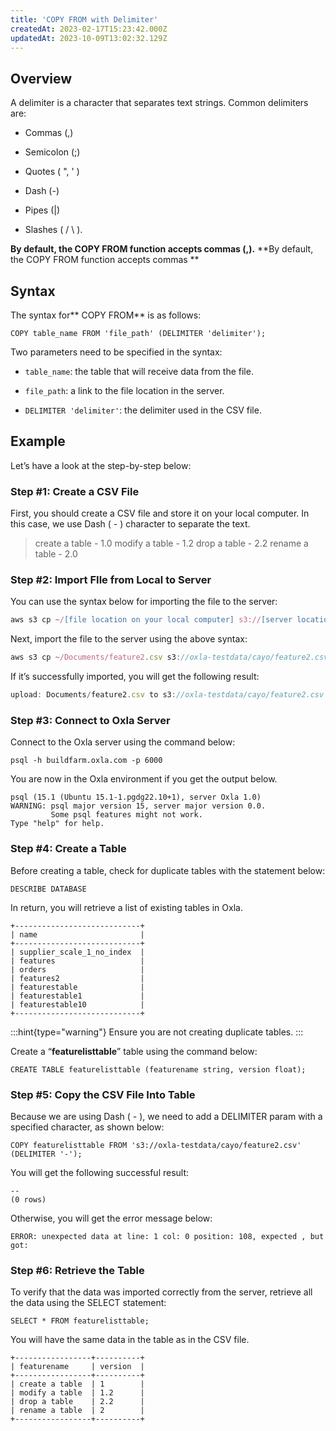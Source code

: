 ```yaml
---
title: 'COPY FROM with Delimiter'
createdAt: 2023-02-17T15:23:42.000Z
updatedAt: 2023-10-09T13:02:32.129Z
---
```


## **Overview**

A delimiter is a character that separates text strings. Common delimiters are:

*   Commas (,)

*   Semicolon (;)

*   Quotes ( ", ' )

*   Dash (-)

*   Pipes (|)

*   Slashes ( / \ ).

**By default, the COPY FROM function accepts commas (,).** **By default, the COPY FROM function accepts commas **

## **Syntax**

The syntax for** COPY FROM** is as follows:

```pgsql
COPY table_name FROM 'file_path' (DELIMITER 'delimiter');
```

Two parameters need to be specified in the syntax:

*   `table_name`: the table that will receive data from the file.

*   `file_path`: a link to the file location in the server.

*   `DELIMITER 'delimiter'`: the delimiter used in the CSV file.

## **Example**

Let’s have a look at the step-by-step below:

### Step #1: Create a CSV File

First, you should create a CSV file and store it on your local computer. In this case, we use Dash ( - ) character to separate the text.

> create a table - 1.0
> modify a table - 1.2
> drop a table - 2.2
> rename a table - 2.0

### Step #2:  Import FIle from Local to Server

You can use the syntax below for importing the file to the server:

```typescript
aws s3 cp ~/[file location on your local computer] s3://[server location]/[file name]
```

Next, import the file to the server using the above syntax:

```typescript
aws s3 cp ~/Documents/feature2.csv s3://oxla-testdata/cayo/feature2.csv
```

If it’s successfully imported, you will get the following result:

```typescript
upload: Documents/feature2.csv to s3://oxla-testdata/cayo/feature2.csv
```

### Step #3:  Connect to Oxla Server

Connect to the Oxla server using the command below:

```pgsql
psql -h buildfarm.oxla.com -p 6000
```

You are now in the Oxla environment if you get the output below.

```pgsql
psql (15.1 (Ubuntu 15.1-1.pgdg22.10+1), server Oxla 1.0)
WARNING: psql major version 15, server major version 0.0.
         Some psql features might not work.
Type "help" for help.
```

### Step #4:  Create a Table

Before creating a table, check for duplicate tables with the statement below:

```pgsql
DESCRIBE DATABASE
```

In return, you will retrieve a list of existing tables in Oxla.

```pgsql
+----------------------------+
| name                       |
+----------------------------+
| supplier_scale_1_no_index  |
| features                   |
| orders                     |
| features2                  |
| featurestable              |
| featurestable1             |
| featurestable10            |
+----------------------------+
```

:::hint{type="warning"}
Ensure you are not creating duplicate tables.
:::

Create a “**featurelisttable**” table using the command below:

```pgsql
CREATE TABLE featurelisttable (featurename string, version float);
```

### Step #5:  Copy the CSV File Into Table

Because we are using Dash ( - ), we need to add a DELIMITER param with a specified character, as shown below:

```pgsql
COPY featurelisttable FROM 's3://oxla-testdata/cayo/feature2.csv' (DELIMITER '-');
```

You will get the following successful result:

```pgsql
--
(0 rows)
```

Otherwise, you will get the error message below:

```pgsql
ERROR: unexpected data at line: 1 col: 0 position: 108, expected , but got:
```

### Step #6: Retrieve the Table

To verify that the data was imported correctly from the server, retrieve all the data using the SELECT statement:

```pgsql
SELECT * FROM featurelisttable;
```

You will have the same data in the table as in the CSV file.

```pgsql
+-----------------+----------+
| featurename     | version  | 
+-----------------+----------+
| create a table  | 1        |
| modify a table  | 1.2      |
| drop a table    | 2.2      |
| rename a table  | 2        |
+-----------------+----------+
```

